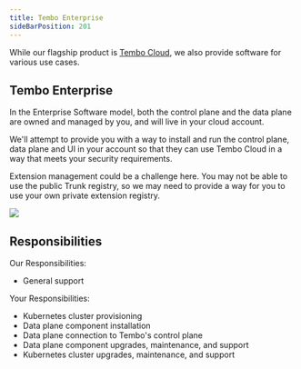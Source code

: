 ```yaml
---
title: Tembo Enterprise
sideBarPosition: 201
---
```



<Callout variant='tip'>
	While our flagship product is <a href="https://cloud.tembo.io">Tembo Cloud</a>,
	we also provide software for various use cases.
</Callout>


## Tembo Enterprise

In the Enterprise Software model, both the control plane and the data plane are 
owned and managed by you, and will live in your cloud account. 

We'll attempt to provide you with a way to install and run the control plane, 
data plane and UI in your account so that they can use Tembo Cloud in a 
way that meets your security requirements. 

Extension management could be a challenge here. You may not be able to use the 
public Trunk registry, so we may need to provide a way for you to use your 
own private extension registry.

<img src="/enterprise-software.png" />


## Responsibilities

Our Responsibilities:

* General support

Your Responsibilities: 

* Kubernetes cluster provisioning
* Data plane component installation
* Data plane connection to Tembo's control plane
* Data plane component upgrades, maintenance, and support
* Kubernetes cluster upgrades, maintenance, and support